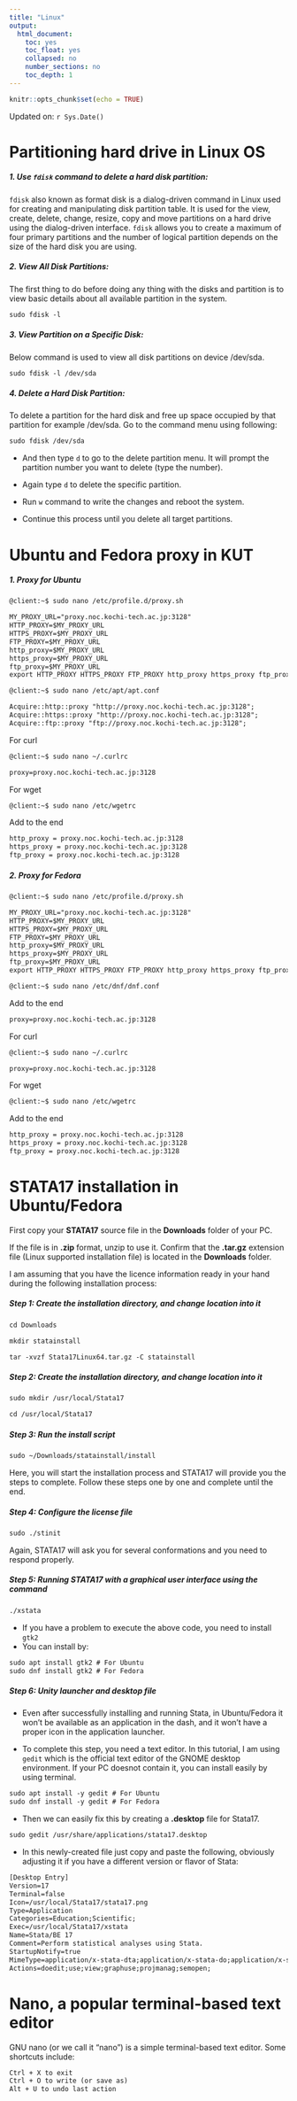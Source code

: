 ```yaml
---
title: "Linux"
output:
  html_document:
    toc: yes
    toc_float: yes
    collapsed: no
    number_sections: no
    toc_depth: 1
---
```


```r
knitr::opts_chunk$set(echo = TRUE)
```

Updated on: `r Sys.Date()`

# Partitioning hard drive in Linux OS

##### 1. Use `fdisk` command to delete a hard disk partition:

`fdisk` also known as format disk is a dialog-driven command in Linux used for creating and manipulating disk partition table. It is used for the view, create, delete, change, resize, copy and move partitions on a hard drive using the dialog-driven interface. `fdisk` allows you to create a maximum of four primary partitions and the number of logical partition depends on the size of the hard disk you are using. 

##### 2.  View All Disk Partitions:

The first thing to do before doing any thing with the disks and partition is to view basic details about all available partition in the system.

```txt
sudo fdisk -l
```

##### 3.  View Partition on a Specific Disk: 

Below command is used to view all disk partitions on device /dev/sda.

```txt
sudo fdisk -l /dev/sda
```

##### 4.  Delete a Hard Disk Partition:

To delete a partition for the hard disk and free up space occupied by that partition for example /dev/sda. Go to the command menu using following:

```txt
sudo fdisk /dev/sda
```

- And then type `d` to go to the delete partition menu. It will prompt the partition number you want to delete (type the number).

- Again type `d` to delete the specific partition.

- Run `w` command to write the changes and reboot the system.

- Continue this process until you delete all target partitions.

# Ubuntu and Fedora proxy in KUT

##### 1. Proxy for Ubuntu

```txt
@client:~$ sudo nano /etc/profile.d/proxy.sh
```

```txt
MY_PROXY_URL="proxy.noc.kochi-tech.ac.jp:3128"
HTTP_PROXY=$MY_PROXY_URL
HTTPS_PROXY=$MY_PROXY_URL
FTP_PROXY=$MY_PROXY_URL
http_proxy=$MY_PROXY_URL
https_proxy=$MY_PROXY_URL
ftp_proxy=$MY_PROXY_URL
export HTTP_PROXY HTTPS_PROXY FTP_PROXY http_proxy https_proxy ftp_proxy
```

```txt
@client:~$ sudo nano /etc/apt/apt.conf
```

```txt
Acquire::http::proxy "http://proxy.noc.kochi-tech.ac.jp:3128";
Acquire::https::proxy "http://proxy.noc.kochi-tech.ac.jp:3128";
Acquire::ftp::proxy "ftp://proxy.noc.kochi-tech.ac.jp:3128";
```

For curl

```txt
@client:~$ sudo nano ~/.curlrc
```

```txt
proxy=proxy.noc.kochi-tech.ac.jp:3128
```

For wget

```txt
@client:~$ sudo nano /etc/wgetrc
```

Add to the end

```txt
http_proxy = proxy.noc.kochi-tech.ac.jp:3128
https_proxy = proxy.noc.kochi-tech.ac.jp:3128
ftp_proxy = proxy.noc.kochi-tech.ac.jp:3128
```

##### 2. Proxy for Fedora

```txt
@client:~$ sudo nano /etc/profile.d/proxy.sh
```

```txt
MY_PROXY_URL="proxy.noc.kochi-tech.ac.jp:3128"
HTTP_PROXY=$MY_PROXY_URL
HTTPS_PROXY=$MY_PROXY_URL
FTP_PROXY=$MY_PROXY_URL
http_proxy=$MY_PROXY_URL
https_proxy=$MY_PROXY_URL
ftp_proxy=$MY_PROXY_URL
export HTTP_PROXY HTTPS_PROXY FTP_PROXY http_proxy https_proxy ftp_proxy
```

```txt
@client:~$ sudo nano /etc/dnf/dnf.conf
```

Add to the end

```txt
proxy=proxy.noc.kochi-tech.ac.jp:3128
```

For curl

```txt
@client:~$ sudo nano ~/.curlrc
```

```txt
proxy=proxy.noc.kochi-tech.ac.jp:3128
```

For wget

```txt
@client:~$ sudo nano /etc/wgetrc
```

Add to the end

```txt
http_proxy = proxy.noc.kochi-tech.ac.jp:3128
https_proxy = proxy.noc.kochi-tech.ac.jp:3128
ftp_proxy = proxy.noc.kochi-tech.ac.jp:3128
```

# STATA17 installation in Ubuntu/Fedora

First copy your **STATA17** source file in the **Downloads** folder of your PC. 

If the file is in **.zip** format, unzip to use it. Confirm that the **.tar.gz** extension file (Linux supported installation file) is located in the **Downloads** folder. 

I am assuming that you have the licence information ready in your hand during the following installation process:

##### Step 1: Create the installation directory, and change location into it

```txt
cd Downloads
```

```txt
mkdir statainstall
```

```txt
tar -xvzf Stata17Linux64.tar.gz -C statainstall
```

##### Step 2: Create the installation directory, and change location into it

```txt
sudo mkdir /usr/local/Stata17
```

```txt
cd /usr/local/Stata17
```

##### Step 3: Run the install script

```txt
sudo ~/Downloads/statainstall/install
```

Here, you will start the installation process and STATA17 will provide you the steps to complete. Follow these steps one by one and complete until the end.

##### Step 4: Configure the license file

```txt
sudo ./stinit
```

Again, STATA17 will ask you for several conformations and you need to respond properly.

##### Step 5: Running STATA17 with a graphical user interface using the command

```txt
./xstata
```

- If you have a problem to execute the above code, you need to install `gtk2`
- You can install by:

```txt
sudo apt install gtk2 # For Ubuntu
sudo dnf install gtk2 # For Fedora
```

##### Step 6: Unity launcher and desktop file

- Even after successfully installing and running Stata, in Ubuntu/Fedora it won’t be available as an application in the dash, and it won’t have a proper icon in the application launcher. 

- To complete this step, you need a text editor. In this tutorial, I am using `gedit` which is the official text editor of the GNOME desktop environment. If your PC doesnot contain it, you can install easily by using terminal.

```txt
sudo apt install -y gedit # For Ubuntu
sudo dnf install -y gedit # For Fedora
```

- Then we can easily fix this by creating a **.desktop** file for Stata17.

```txt
sudo gedit /usr/share/applications/stata17.desktop
```

- In this newly-created file just copy and paste the following, obviously adjusting it if you have a different version or flavor of Stata:

```txt
[Desktop Entry]
Version=17
Terminal=false
Icon=/usr/local/Stata17/stata17.png
Type=Application
Categories=Education;Scientific;
Exec=/usr/local/Stata17/xstata
Name=Stata/BE 17
Comment=Perform statistical analyses using Stata.
StartupNotify=true
MimeType=application/x-stata-dta;application/x-stata-do;application/x-stata-smcl;application/x-stata-stpr;application/x-stata-gph;application/x-stata-stsem;
Actions=doedit;use;view;graphuse;projmanag;semopen;
```

# Nano, a popular terminal-based text editor

GNU nano (or we call it “nano”) is a simple terminal-based text editor. Some shortcuts include:

```txt
Ctrl + X to exit
Ctrl + O to write (or save as)
Alt + U to undo last action
```


